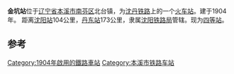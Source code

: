 {{Infobox China railway station 
|车站名称 = 金坑站
|车站名称拼音 = Jinkeng
|电报码 = JKT
|拼音码 = JKE
|图片 = 
|图片介紹 = 
|车站位置 = [[辽宁省|辽宁省]][[本溪市|本溪市]][[南芬区|南芬区]]北台镇
|坐标 = 
|线路 = [[沈丹铁路|沈丹铁路]]
|归属 = [[沈阳铁路局|沈阳铁路局]]
|车站等级 = [[四等站_(中鐵)|四等站]]
|月台数目 = 
|網站 = 
}}

'''金坑站'''位于[[辽宁省|辽宁省]][[本溪市|本溪市]][[南芬区|南芬区]]北台镇，为[[沈丹铁路|沈丹铁路]]上的一个[[火车站|火车站]]。建于1904年。
距离[[沈阳站|沈阳站]]104公里，[[丹东站|丹东站]]173公里，隶属[[沈阳铁路局|沈阳铁路局]]管辖。现为[[四等站_(中鐵)|四等站]]。

== 参考 ==
{{reflist}}

{{start rail box|[[中国铁路|中国铁路]]}}
{{s-inop|[[桥头站_(国铁)|桥头站]]}}
{{s-line|[[沈丹铁路|沈丹铁路]]}}
{{s-inop|[[南芬站|南芬站]]}}
{{end box}} 

{{沈丹铁路}}
[[Category:1904年啟用的鐵路車站|Category:1904年啟用的鐵路車站]]
[[Category:本溪市铁路车站|Category:本溪市铁路车站]]
{{China-rail-stub}}